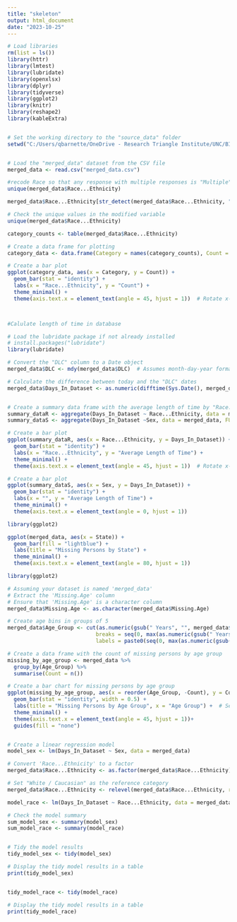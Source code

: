 ```yaml
---
title: "skeleton"
output: html_document
date: "2023-10-25"
---
```


```r

# Load libraries
rm(list = ls())
library(httr)
library(lmtest)
library(lubridate)
library(openxlsx)
library(dplyr)
library(tidyverse)
library(ggplot2)
library(knitr)
library(reshape2)
library(kableExtra)


# Set the working directory to the "source_data" folder
setwd("C:/Users/qbarnette/OneDrive - Research Triangle Institute/UNC/BIOS 611/bios_611_project/source_data")


# Load the "merged_data" dataset from the CSV file
merged_data <- read.csv("merged_data.csv")


```

```r

#recode Race so that any response with multiple responses is "Multiple"
unique(merged_data$Race...Ethnicity)

merged_data$Race...Ethnicity[str_detect(merged_data$Race...Ethnicity, ",")] = "Multiple"

# Check the unique values in the modified variable
unique(merged_data$Race...Ethnicity)

category_counts <- table(merged_data$Race...Ethnicity)

# Create a data frame for plotting
category_data <- data.frame(Category = names(category_counts), Count = as.numeric(category_counts))

# Create a bar plot
ggplot(category_data, aes(x = Category, y = Count)) +
  geom_bar(stat = "identity") +
  labs(x = "Race...Ethnicity", y = "Count") +
  theme_minimal() +
  theme(axis.text.x = element_text(angle = 45, hjust = 1))  # Rotate x-axis labels for better readability




```

```r
#Calulate length of time in database

# Load the lubridate package if not already installed
# install.packages("lubridate")
library(lubridate)

# Convert the "DLC" column to a Date object
merged_data$DLC <- mdy(merged_data$DLC)  # Assumes month-day-year format, adjust if needed

# Calculate the difference between today and the "DLC" dates
merged_data$Days_In_Dataset <- as.numeric(difftime(Sys.Date(), merged_data$DLC, units = "days"))


# Create a summary data frame with the average length of time by "Race...Ethnicity"
summary_dataR <- aggregate(Days_In_Dataset ~ Race...Ethnicity, data = merged_data, FUN = mean)
summary_dataS <- aggregate(Days_In_Dataset ~Sex, data = merged_data, FUN = mean)

# Create a bar plot
ggplot(summary_dataR, aes(x = Race...Ethnicity, y = Days_In_Dataset)) +
  geom_bar(stat = "identity") +
  labs(x = "Race...Ethnicity", y = "Average Length of Time") +
  theme_minimal() +
  theme(axis.text.x = element_text(angle = 45, hjust = 1))  # Rotate x-axis labels for better readability

# Create a bar plot
ggplot(summary_dataS, aes(x = Sex, y = Days_In_Dataset)) +
  geom_bar(stat = "identity") +
  labs(x = "", y = "Average Length of Time") +
  theme_minimal() +
  theme(axis.text.x = element_text(angle = 0, hjust = 1)) 


```


```r

library(ggplot2)

ggplot(merged_data, aes(x = State)) +
  geom_bar(fill = "lightblue") +
  labs(title = "Missing Persons by State") +
  theme_minimal() +
  theme(axis.text.x = element_text(angle = 80, hjust = 1))


```


```r
library(ggplot2)

# Assuming your dataset is named 'merged_data'
# Extract the 'Missing.Age' column
# Ensure that 'Missing.Age' is a character column
merged_data$Missing.Age <- as.character(merged_data$Missing.Age)

# Create age bins in groups of 5
merged_data$Age_Group <- cut(as.numeric(gsub(" Years", "", merged_data$Missing.Age)), 
                            breaks = seq(0, max(as.numeric(gsub(" Years", "", merged_data$Missing.Age)), na.rm = TRUE) + 5, by = 5),
                            labels = paste0(seq(0, max(as.numeric(gsub(" Years", "", merged_data$Missing.Age)), na.rm = TRUE), by = 5), "-", seq(4, max(as.numeric(gsub(" Years", "", merged_data$Missing.Age)), na.rm = TRUE) + 4, by = 5)))

# Create a data frame with the count of missing persons by age group
missing_by_age_group <- merged_data %>%
  group_by(Age_Group) %>%
  summarise(Count = n())

# Create a bar chart for missing persons by age group
ggplot(missing_by_age_group, aes(x = reorder(Age_Group, -Count), y = Count, fill = Age_Group)) +
  geom_bar(stat = "identity", width = 0.5) +
  labs(title = "Missing Persons by Age Group", x = "Age Group") +  # Set x-axis label
  theme_minimal() +
  theme(axis.text.x = element_text(angle = 45, hjust = 1))+
  guides(fill = "none")  



```
```r

# Create a linear regression model
model_sex <- lm(Days_In_Dataset ~ Sex, data = merged_data)

# Convert 'Race...Ethnicity' to a factor
merged_data$Race...Ethnicity <- as.factor(merged_data$Race...Ethnicity)

# Set "White / Caucasian" as the reference category
merged_data$Race...Ethnicity <- relevel(merged_data$Race...Ethnicity, ref = "White / Caucasian")

model_race <- lm(Days_In_Dataset ~ Race...Ethnicity, data = merged_data)

# Check the model summary
sum_model_sex <- summary(model_sex)
sum_model_race <- summary(model_race)


# Tidy the model results
tidy_model_sex <- tidy(model_sex)

# Display the tidy model results in a table
print(tidy_model_sex)


tidy_model_race <- tidy(model_race)

# Display the tidy model results in a table
print(tidy_model_race)



```


